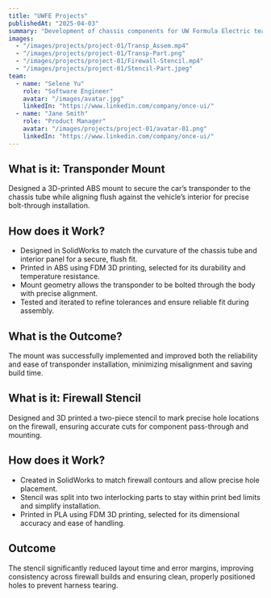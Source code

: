 ```yaml
---
title: "UWFE Projects"
publishedAt: "2025-04-03"
summary: "Development of chassis components for UW Formula Electric team, focusing on strength and manufacturability."
images:
  - "/images/projects/project-01/Transp_Assem.mp4"
  - "/images/projects/project-01/Transp-Part.png"
  - "/images/projects/project-01/Firewall-Stencil.mp4"
  - "/images/projects/project-01/Stencil-Part.jpeg"
team:
  - name: "Selene Yu"
    role: "Software Engineer"
    avatar: "/images/avatar.jpg"
    linkedIn: "https://www.linkedin.com/company/once-ui/"
  - name: "Jane Smith"
    role: "Product Manager"
    avatar: "/images/projects/project-01/avatar-01.png"
    linkedIn: "https://www.linkedin.com/company/once-ui/"
---
```


## What is it: Transponder Mount

Designed a 3D-printed ABS mount to secure the car’s transponder to the chassis tube while aligning flush against the vehicle’s interior for precise bolt-through installation.

## How does it Work? 
- Designed in SolidWorks to match the curvature of the chassis tube and interior panel for a secure, flush fit.
- Printed in ABS using FDM 3D printing, selected for its durability and temperature resistance.
- Mount geometry allows the transponder to be bolted through the body with precise alignment.
- Tested and iterated to refine tolerances and ensure reliable fit during assembly.

## What is the Outcome?

The mount was successfully implemented and improved both the reliability and ease of transponder installation, minimizing misalignment and saving build time.



## What is it: Firewall Stencil

Designed and 3D printed a two-piece stencil to mark precise hole locations on the firewall, ensuring accurate cuts for component pass-through and mounting.

## How does it Work? 

- Created in SolidWorks to match firewall contours and allow precise hole placement.
- Stencil was split into two interlocking parts to stay within print bed limits and simplify installation.
- Printed in PLA using FDM 3D printing, selected for its dimensional accuracy and ease of handling.


## Outcome

The stencil significantly reduced layout time and error margins, improving consistency across firewall builds and ensuring clean, properly positioned holes to prevent harness tearing.